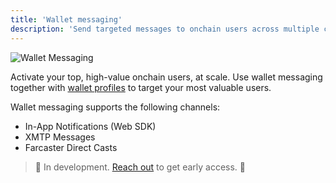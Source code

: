 ```yaml
---
title: 'Wallet messaging'
description: 'Send targeted messages to onchain users across multiple channels including in-app notifications, XMTP, and Farcaster, with deep personalization based on wallet intelligence.'
---
```


<Frame caption="Wallet messaging helps you reach and activate dormant users.">
	<img src="/images/wallet-intelligence-messaging.png" alt="Wallet Messaging" />
</Frame>

Activate your top, high-value onchain users, at scale. Use wallet messaging together with [wallet profiles](/features/wallet-intelligence/wallet-profiles) to target your most valuable users.

Wallet messaging supports the following channels:
- In-App Notifications (Web SDK)
- XMTP Messages
- Farcaster Direct Casts

> 🚧 In development. <a href="https://cal.com/formo/30min">Reach out</a> to get early access. 🚧
